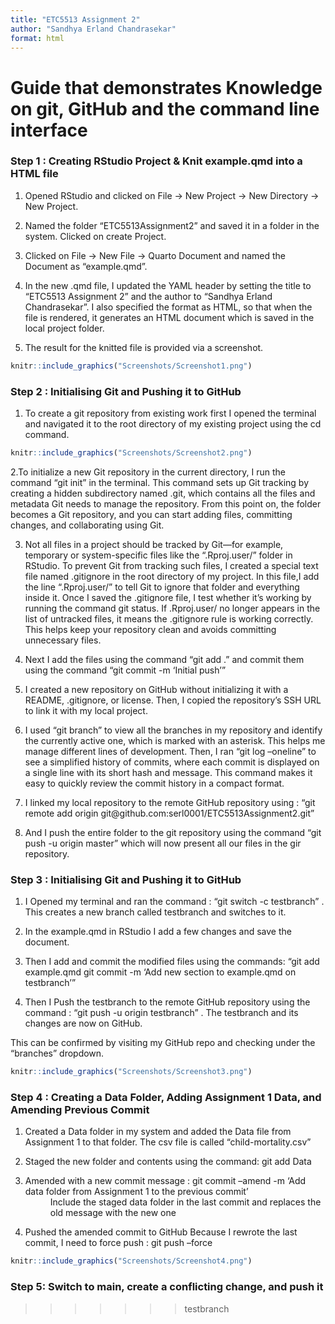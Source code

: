 ```yaml
---
title: "ETC5513 Assignment 2"
author: "Sandhya Erland Chandrasekar"
format: html
---
```


# Guide that demonstrates Knowledge on git, GitHub and the command line interface


### Step 1 : Creating RStudio Project & Knit example.qmd into a HTML file

1. Opened RStudio and clicked on File -> New Project -> New Directory -> New Project.

2. Named the folder "ETC5513Assignment2" and saved it in a folder in the system. Clicked on create Project.

3. Clicked on File -> New File -> Quarto Document and named the Document as "example.qmd".

4. In the new .qmd file, I updated the YAML header by setting the title to "ETC5513 Assignment 2" and the author to "Sandhya Erland Chandrasekar". I also specified the format as HTML, so that when the file is rendered, it generates an HTML document which is saved in the local project folder.

5. The result for the knitted file is provided via a screenshot. 

```r
knitr::include_graphics("Screenshots/Screenshot1.png")
```



### Step 2 : Initialising Git and Pushing it to GitHub

1. To create a git repository from existing work first I opened the terminal and navigated it to the root directory of my existing project using the cd command. 
```r
knitr::include_graphics("Screenshots/Screenshot2.png")
```



2.To initialize a new Git repository in the current directory, I run the command "git init" in the terminal. This command sets up Git tracking by creating a hidden subdirectory named .git, which contains all the files and metadata Git needs to manage the repository. From this point on, the folder becomes a Git repository, and you can start adding files, committing changes, and collaborating using Git.

3. Not all files in a project should be tracked by Git—for example, temporary or system-specific files like the ".Rproj.user/" folder in RStudio. To prevent Git from tracking such files, I created a special text file named .gitignore in the root directory of my project. 
In this file,I add the line ".Rproj.user/" to tell Git to ignore that folder and everything inside it. Once I saved the .gitignore file, I test whether it’s working by running the command git status. If .Rproj.user/ no longer appears in the list of untracked files, it means the .gitignore rule is working correctly. This helps keep your repository clean and avoids committing unnecessary files.

4. Next I add the files using the command "git add ." and commit them using the command "git commit -m 'Initial push' "

5. I created a new repository on GitHub without initializing it with a README, .gitignore, or license. Then, I copied the repository’s SSH URL to link it with my local project.

6. I used "git branch" to view all the branches in my repository and identify the currently active one, which is marked with an asterisk. This helps me manage different lines of development. Then, I ran "git log --oneline" to see a simplified history of commits, where each commit is displayed on a single line with its short hash and message. This command makes it easy to quickly review the commit history in a compact format.

7. I linked my local repository to the remote GitHub repository using : "git remote add origin git@github.com:serl0001/ETC5513Assignment2.git"

8. And I push the entire folder to the git repository using the command "git push -u origin master" which will now present all our files in the gir repository.


### Step 3 : Initialising Git and Pushing it to GitHub

1. I Opened my terminal and ran the command : "git switch -c testbranch" . This creates a new branch called testbranch and switches to it.

2. In the example.qmd in RStudio I add a few changes and save the document. 

3. Then I add and commit the modified files using the commands: "git add example.qmd
git commit -m 'Add new section to example.qmd on testbranch'"

4. Then I Push the testbranch to the remote GitHub repository using the command : "git push -u origin testbranch" . The testbranch and its changes are now on GitHub.

This can be confirmed by visiting my GitHub repo and checking under the "branches" dropdown.
```r
knitr::include_graphics("Screenshots/Screenshot3.png")
```

### Step 4 : Creating a Data Folder, Adding Assignment 1 Data, and Amending Previous Commit

1. Created a Data folder in my system and added the Data file from Assignment 1 to that folder. The csv file is called "child-mortality.csv"

2. Staged the new folder and contents using the command: git add Data

3. Amended with a new commit message : git commit --amend -m 'Add data folder from Assignment 1 to the previous commit'
 : Include the staged data folder in the last commit and replaces the old message with the new one

4. Pushed the amended commit to GitHub Because I rewrote the last commit, I need to force push : git push --force

```r
knitr::include_graphics("Screenshots/Screenshot4.png")
```


### Step 5: Switch to main, create a conflicting change, and push it






>>>>>>> testbranch

